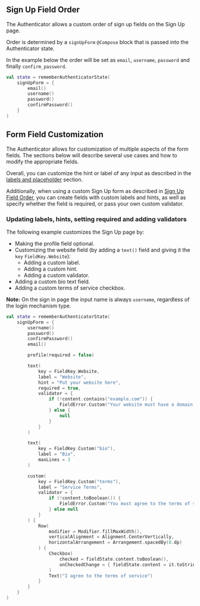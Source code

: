 ## Sign Up Field Order

The Authenticator allows a custom order of sign up fields on the Sign Up page.

Order is determined by a `signUpForm` `@Compose` block that is passed into the Authenticator state.

In the example below the order will be set as `email`, `username`, `password` and finally `confirm_password`.

```kotlin
val state = rememberAuthenticatorState(
    signUpForm = {
        email()
        username()
        password()
        confirmPassword()
    }
)
```

## Form Field Customization

The Authenticator allows for customization of multiple aspects of the form fields. The sections below will describe several use cases and how to modify the appropriate fields.

Overall, you can customize the hint or label of any input as described in the
[labels and placeholder](#updating-labels-placeholders-required-fields-and-showing-labels) section.

Additionally, when using a custom Sign Up form as described in [Sign Up Field Order](#sign-up-field-order), you can create fields with custom labels and hints, as well as specify whether the field is required, or pass your own custom validator.

### Updating labels, hints, setting required and adding validators

The following example customizes the Sign Up page by:

- Making the profile field optional.
- Customizing the website field (by adding a `text()` field and giving it the `key` `FieldKey.Website`):
  - Adding a custom label.
  - Adding a custom hint.
  - Adding a custom validator.
- Adding a custom bio text field.
- Adding a custom terms of service checkbox.

**Note:** On the sign in page the input name is always `username`, regardless of the login mechanism type.

```kotlin
val state = rememberAuthenticatorState(
    signUpForm = {
        username()
        password()
        confirmPassword()
        email()

        profile(required = false)

        text(
            key = FieldKey.Website,
            label = "Website",
            hint = "Put your website here",
            required = true,
            validator = {
                if (!content.contains("example.com")) {
                    FieldError.Custom("Your website must have a domain of example.com")
                } else {
                    null
                }
            }
        )

        text(
            key = FieldKey.Custom("bio"),
            label = "Bio",
            maxLines = 3
        )

        custom(
            key = FieldKey.Custom("terms"),
            label = "Service Terms",
            validator = {
                if (!content.toBoolean()) {
                    FieldError.Custom("You must agree to the terms of service")
                } else null
            }
        ) {
            Row(
                modifier = Modifier.fillMaxWidth(),
                verticalAlignment = Alignment.CenterVertically,
                horizontalArrangement = Arrangement.spacedBy(8.dp)
            ) {
                Checkbox(
                    checked = fieldState.content.toBoolean(),
                    onCheckedChange = { fieldState.content = it.toString() },
                )
                Text("I agree to the terms of service")
            }
        }
    }
)
```